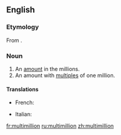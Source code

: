 ==English==

===Etymology===
From {{prefix|multi|million}}.

===Noun===
{{en-noun}}

# An [[amount]] in the millions.
# An amount with [[multiple]]s of one million.

====Translations====
{{trans-top}}
* French: {{t+|fr|multimillion}}
{{trans-mid}}
* Italian: {{t|it|multimillione}}
{{trans-bottom}}

[[fr:multimillion]]
[[ru:multimillion]]
[[zh:multimillion]]